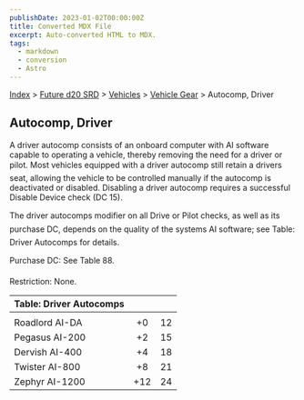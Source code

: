```yaml
---
publishDate: 2023-01-02T00:00:00Z
title: Converted MDX File
excerpt: Auto-converted HTML to MDX.
tags:
  - markdown
  - conversion
  - Astro
---
```


[Index](-index) > [Future d20 SRD](future-d20-srd-index) > [Vehicles](future-d20-srd-vehicles-index) > [Vehicle Gear](future-d20-srd-vehicles-vehicle-gear-index) > Autocomp, Driver

## Autocomp, Driver

A driver autocomp consists of an onboard computer with AI software capable to operating a vehicle, thereby removing the need for a driver or pilot. Most vehicles equipped with a driver autocomp still retain a drivers seat, allowing the vehicle to be controlled manually if the autocomp is deactivated or disabled. Disabling a driver autocomp requires a successful Disable Device check (DC 15).

The driver autocomps modifier on all Drive or Pilot checks, as well as its purchase DC, depends on the quality of the systems AI software; see Table: Driver Autocomps for details.

Purchase DC: See Table 88.

Restriction: None.

| Table: Driver Autocomps |     |     |
| :---------------------- | :-: | --: |
|                         |     |     |
| Roadlord AI-DA          | +0  |  12 |
| Pegasus AI-200          | +2  |  15 |
| Dervish AI-400          | +4  |  18 |
| Twister AI-800          | +8  |  21 |
| Zephyr AI-1200          | +12 |  24 |
